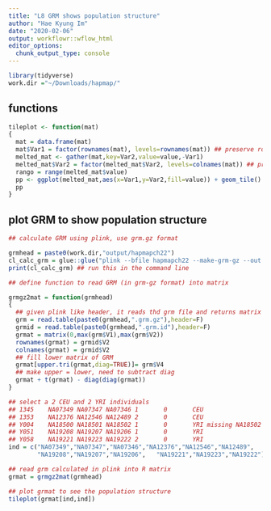 ```yaml
---
title: "L8 GRM shows population structure"
author: "Hae Kyung Im"
date: "2020-02-06"
output: workflowr::wflow_html
editor_options:
  chunk_output_type: console
---
```


```r

library(tidyverse)
work.dir ="~/Downloads/hapmap/"

```


## functions
```r

tileplot <- function(mat)
{
  mat = data.frame(mat)
  mat$Var1 = factor(rownames(mat), levels=rownames(mat)) ## preserve rowname order
  melted_mat <- gather(mat,key=Var2,value=value,-Var1)
  melted_mat$Var2 = factor(melted_mat$Var2, levels=colnames(mat)) ## preserve colname order
  rango = range(melted_mat$value)
  pp <- ggplot(melted_mat,aes(x=Var1,y=Var2,fill=value)) + geom_tile() ##+scale_fill_gradientn(colours = c("#C00000", "#FF0000", "#FF8080", "#FFC0C0", "#FFFFFF", "#C0C0FF", "#8080FF", "#0000FF", "#0000C0"), limit = c(-1,1))
  pp
}

```

## plot GRM to show population structure

```r

## calculate GRM using plink, use grm.gz format

grmhead = paste0(work.dir,"output/hapmapch22")
cl_calc_grm = glue::glue("plink --bfile hapmapch22 --make-grm-gz --out {grmhead}")
print(cl_calc_grm) ## run this in the command line

## define function to read GRM (in grm-gz format) into matrix

grmgz2mat = function(grmhead)
{
  ## given plink like header, it reads thd grm file and returns matrix of grm
  grm = read.table(paste0(grmhead,".grm.gz"),header=F)
  grmid = read.table(paste0(grmhead,".grm.id"),header=F)
  grmat = matrix(0,max(grm$V1),max(grm$V2))
  rownames(grmat) = grmid$V2
  colnames(grmat) = grmid$V2
  ## fill lower matrix of GRM
  grmat[upper.tri(grmat,diag=TRUE)]= grm$V4
  ## make upper = lower, need to subtract diag
  grmat + t(grmat) - diag(diag(grmat))
}

## select a 2 CEU and 2 YRI individuals
## 1345    NA07349 NA07347 NA07346 1       0       CEU
## 1353    NA12376 NA12546 NA12489 2       0       CEU
## Y004    NA18500 NA18501 NA18502 1       0       YRI missing NA18502
## Y051    NA19208 NA19207 NA19206 1       0       YRI
## Y058    NA19221 NA19223 NA19222 2       0       YRI
ind = c("NA07349","NA07347","NA07346","NA12376","NA12546","NA12489",
        "NA19208","NA19207","NA19206",   "NA19221","NA19223","NA19222")

## read grm calculated in plink into R matrix
grmat = grmgz2mat(grmhead)

## plot grmat to see the population structure
tileplot(grmat[ind,ind])

```


